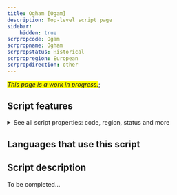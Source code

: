 ```yaml
---
title: Ogham [Ogam]
description: Top-level script page
sidebar:
    hidden: true
scrpropcode: Ogam
scrpropname: Ogham
scrpropstatus: Historical
scrpropregion: European
scrpropdirection: other
---
```


<span style='background-color:yellow'>_This page is a work in progress._</span>;


## Script features

<details>
<summary> See all script properties: code, region, status and more</summary>
<ScriptInfo />
</details>

## Languages that use this script

<WsList script='Ogam' wsMax='5' />

## Script description

To be completed...

